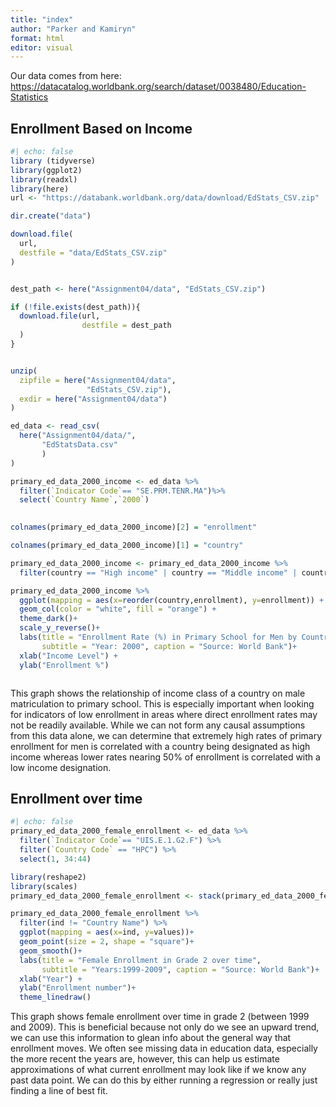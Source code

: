 ```yaml
---
title: "index"
author: "Parker and Kamiryn"
format: html
editor: visual
---
```


Our data comes from here: <https://datacatalog.worldbank.org/search/dataset/0038480/Education-Statistics>

## Enrollment Based on Income

```r
#| echo: false
library (tidyverse)
library(ggplot2)
library(readxl)
library(here)
url <- "https://databank.worldbank.org/data/download/EdStats_CSV.zip"

dir.create("data")

download.file(
  url, 
  destfile = "data/EdStats_CSV.zip"
)


dest_path <- here("Assignment04/data", "EdStats_CSV.zip")

if (!file.exists(dest_path)){
  download.file(url, 
                destfile = dest_path
  )
}


unzip(
  zipfile = here("Assignment04/data", 
                 "EdStats_CSV.zip"), 
  exdir = here("Assignment04/data")
)

ed_data <- read_csv(
  here("Assignment04/data/", 
       "EdStatsData.csv"
       )
)

primary_ed_data_2000_income <- ed_data %>%
  filter(`Indicator Code`== "SE.PRM.TENR.MA")%>%
  select(`Country Name`,`2000`)

  
colnames(primary_ed_data_2000_income)[2] = "enrollment"

colnames(primary_ed_data_2000_income)[1] = "country"

primary_ed_data_2000_income <- primary_ed_data_2000_income %>%
  filter(country == "High income" | country == "Middle income" | country =="Low income")

primary_ed_data_2000_income %>%
  ggplot(mapping = aes(x=reorder(country,enrollment), y=enrollment)) +
  geom_col(color = "white", fill = "orange") +
  theme_dark()+
  scale_y_reverse()+
  labs(title = "Enrollment Rate (%) in Primary School for Men by Country Income Level",
       subtitle = "Year: 2000", caption = "Source: World Bank")+
  xlab("Income Level") +
  ylab("Enrollment %") 



```

This graph shows the relationship of income class of a country on male matriculation to primary school. This is especially important when looking for indicators of low enrollment in areas where direct enrollment rates may not be readily available. While we can not form any causal assumptions from this data alone, we can determine that extremely high rates of primary enrollment for men is correlated with a country being designated as high income whereas lower rates nearing 50% of enrollment is correlated with a low income designation. \

## Enrollment over time

```r
#| echo: false
primary_ed_data_2000_female_enrollment <- ed_data %>%
  filter(`Indicator Code`== "UIS.E.1.G2.F") %>%
  filter(`Country Code` == "HPC") %>%
  select(1, 34:44)

library(reshape2)
library(scales)
primary_ed_data_2000_female_enrollment <- stack(primary_ed_data_2000_female_enrollment)

primary_ed_data_2000_female_enrollment %>%
  filter(ind != "Country Name") %>%
  ggplot(mapping = aes(x=ind, y=values))+
  geom_point(size = 2, shape = "square")+
  geom_smooth()+
  labs(title = "Female Enrollment in Grade 2 over time",
       subtitle = "Years:1999-2009", caption = "Source: World Bank")+
  xlab("Year") +
  ylab("Enrollment number")+
  theme_linedraw()
```

This graph shows female enrollment over time in grade 2 (between 1999 and 2009). This is beneficial because not only do we see an upward trend, we can use this information to glean info about the general way that enrollment moves. We often see missing data in education data, especially the more recent the years are, however, this can help us estimate approximations of what current enrollment may look like if we know any past data point. We can do this by either running a regression or really just finding a line of best fit.
